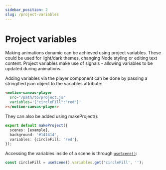 ```yaml
---
sidebar_position: 2
slug: /project-variables
---
```


# Project variables

Making animations dynamic can be achieved using project variables. These could
be used for light/dark themes, changing Node styling or editing text content.
Project variables make use of signals - allowing variables to be updated during
animations.

Adding variables via the player component can be done by passing a stringified
json object to the variables attribute:

```html
<motion-canvas-player
  src="/path/to/project.js"
  variables='{"circleFill":"red"}'
></motion-canvas-player>
```

They can also be added using makeProject():

```ts
export default makeProject({
  scenes: [example],
  background: '#141414',
  variables: {circleFill: 'red'},
});
```

Accessing the variables inside of a scene is through
[`useScene()`](/api/core/utils#useScene):

```ts
const circleFill = useScene().variables.get('circleFill', '');
```
